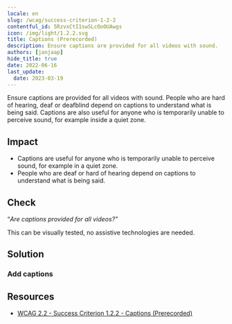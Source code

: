 ```yaml
---
locale: en
slug: /wcag/success-criterion-1-2-2
contentful_id: 5RzvxCtI1swSLcOoOUAwgs
icon: /img/light/1.2.2.svg
title: Captions (Prerecorded)
description: Ensure captions are provided for all videos with sound.
authors: [janjaap]
hide_title: true
date: 2022-06-16
last_update:
  date: 2023-03-19
---
```


<Hero
  title="Captions (Prerecorded)"
  image="/img/light/1.2.2.svg"
  alt="WCAG 1.2.2 - Logo"
  prefix="Success Criterion 1.2.2"
  suffix="Level A"
/>

Ensure captions are provided for all videos with sound. People who are hard of hearing, deaf or deafblind depend on captions to understand what is being said. Captions are also useful for anyone who is temporarily unable to perceive sound, for example inside a quiet zone.

## Impact

- Captions are useful for anyone who is temporarily unable to perceive sound, for example in a quiet zone.
- People who are deaf or hard of hearing depend on captions to understand what is being said.

## Check

“*Are captions provided for all videos?”*

This can be visually tested, no assistive technologies are needed.

## Solution

### Add captions

<CodeSample id="media-captions" locale="en"/>

## Resources

- [WCAG 2.2 - Success Criterion 1.2.2 - Captions (Prerecorded)](https://www.w3.org/TR/WCAG22/#captions-prerecorded)
